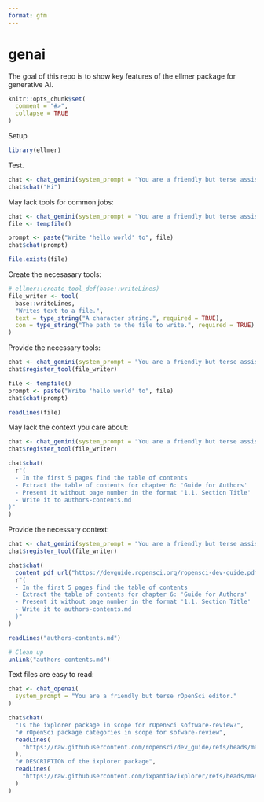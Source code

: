 ```yaml
---
format: gfm
---
```


# genai

The goal of this repo is to show key features of the ellmer package for generative AI.

```r
knitr::opts_chunk$set(
  comment = "#>",
  collapse = TRUE
)
```

Setup

```r
library(ellmer)
```

Test.

```r
chat <- chat_gemini(system_prompt = "You are a friendly but terse assistant.")
chat$chat("Hi")
```

May lack tools for common jobs:

```r
chat <- chat_gemini(system_prompt = "You are a friendly but terse assistant.")
file <- tempfile()

prompt <- paste("Write 'hello world' to", file)
chat$chat(prompt)

file.exists(file)
```

Create the necesasary tools:

```r
# ellmer::create_tool_def(base::writeLines)
file_writer <- tool(
  base::writeLines,
  "Writes text to a file.",
  text = type_string("A character string.", required = TRUE),
  con = type_string("The path to the file to write.", required = TRUE)
)
```

Provide the necessary tools:

```r
chat <- chat_gemini(system_prompt = "You are a friendly but terse assistant.")
chat$register_tool(file_writer)

file <- tempfile()
prompt <- paste("Write 'hello world' to", file)
chat$chat(prompt)

readLines(file)
```

May lack the context you care about:

```r
chat <- chat_gemini(system_prompt = "You are a friendly but terse assistant.")
chat$register_tool(file_writer)

chat$chat(
  r"(
  - In the first 5 pages find the table of contents
  - Extract the table of contents for chapter 6: 'Guide for Authors'
  - Present it without page number in the format '1.1. Section Title'
  - Write it to authors-contents.md
)"
)
```

Provide the necessary context:

```r
chat <- chat_gemini(system_prompt = "You are a friendly but terse assistant.")
chat$register_tool(file_writer)

chat$chat(
  content_pdf_url("https://devguide.ropensci.org/ropensci-dev-guide.pdf"),
  r"(
  - In the first 5 pages find the table of contents
  - Extract the table of contents for chapter 6: 'Guide for Authors'
  - Present it without page number in the format '1.1. Section Title'
  - Write it to authors-contents.md
  )"
)

readLines("authors-contents.md")

# Clean up
unlink("authors-contents.md")
```

Text files are easy to read:

```r
chat <- chat_openai(
  system_prompt = "You are a friendly but terse rOpenSci editor."
)

chat$chat(
  "Is the ixplorer package in scope for rOpenSci software-review?",
  "# rOpenSci package categories in scope for sofware-review",
  readLines(
    "https://raw.githubusercontent.com/ropensci/dev_guide/refs/heads/main/softwarereview_policies.Rmd"
  ),
  "# DESCRIPTION of the ixplorer package",
  readLines(
    "https://raw.githubusercontent.com/ixpantia/ixplorer/refs/heads/master/DESCRIPTION"
  )
)
```

